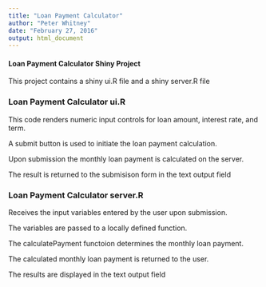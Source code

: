 ```yaml
---
title: "Loan Payment Calculator"
author: "Peter Whitney"
date: "February 27, 2016"
output: html_document
---
```


#### Loan Payment Calculator Shiny Project
This project contains a shiny ui.R file and a shiny server.R file


### Loan Payment Calculator ui.R
This code renders numeric input controls for loan amount, interest rate, and term.

A submit button is used to initiate the loan payment calculation. 

Upon submission the monthly loan payment is calculated on the server.

The result is returned to the submisison form in the text output field


### Loan Payment Calculator server.R
Receives the input variables entered by the user upon submission.

The variables are passed to a locally defined function.

The calculatePayment functoion determines the monthly loan payment.

The calculated monthly loan payment is returned to the user.

The results are displayed in the text output field
